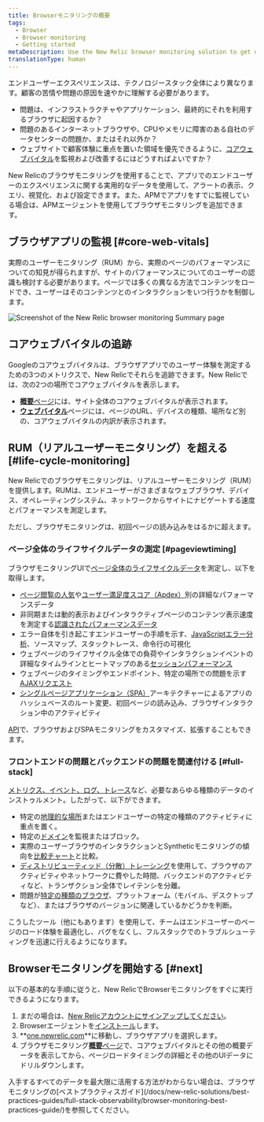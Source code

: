 ```yaml
---
title: Browserモニタリングの概要
tags:
  - Browser
  - Browser monitoring
  - Getting started
metaDescription: Use the New Relic browser monitoring solution to get deep visibility and actionable insights into real users' experiences on your website.
translationType: human
---
```



エンドユーザーエクスペリエンスは、テクノロジースタック全体により異なります。顧客の苦情や問題の原因を速やかに理解する必要があります。

* 問題は、インフラストラクチャやアプリケーション、最終的にそれを利用するブラウザに起因するか？
* 問題のあるインターネットブラウザや、CPUやメモリに障害のある自社のデータセンターの問題か、またはそれ以外か？
* ウェブサイトで顧客体験に重点を置いた領域を優先できるように、[コアウェブバイタル](/docs/browser/new-relic-browser/guides/guide-to-core-web-vitals)を監視および改善するにはどうすればよいですか？

New Relicのブラウザモニタリングを使用することで、アプリでのエンドユーザーのエクスペリエンスに関する実用的なデータを使用して、アラートの表示、クエリ、視覚化、および設定できます。また、APMでアプリをすでに監視している場合は、APMエージェントを使用してブラウザモニタリングを追加できます。

## ブラウザアプリの監視 [#core-web-vitals]

実際のユーザーモニタリング（RUM）から、実際のページのパフォーマンスについての知見が得られますが、サイトのパフォーマンスについてのユーザーの認識も検討する必要があります。ページでは多くの異なる方法でコンテンツをロードでき、ユーザーはそのコンテンツとのインタラクションをいつ行うかを制御します。

<img
  title="Browser monitoring summary"
  alt="Screenshot of the New Relic browser monitoring Summary page"
  src={browserBrowserSummary}
/>

## コアウェブバイタルの追跡

Googleのコアウェブバイタルは、ブラウザアプリでのユーザー体験を測定するための3つのメトリクスで、New Relicでそれらを追跡できます。New Relicでは、次の2つの場所でコアウェブバイタルを表示します。

* [**概要**ページ](/docs/browser/browser-monitoring/getting-started/browser-summary-page/)には、サイト全体のコアウェブバイタルが表示されます。
* [**ウェブバイタル**](/docs/browser/new-relic-browser/guides/guide-to-core-web-vitals#monitor)ページには、ページのURL、デバイスの種類、場所など別の、コアウェブバイタルの内訳が表示されます。

## RUM（リアルユーザーモニタリング）を超える [#life-cycle-monitoring]

New Relicでのブラウザモニタリングは、リアルユーザーモニタリング（RUM）を提供します。RUMは、エンドユーザーがさまざまなウェブブラウザ、デバイス、オペレーティングシステム、ネットワークからサイトにナビゲートする速度とパフォーマンスを測定します。

ただし、ブラウザモニタリングは、初回ページの読み込みをはるかに超えます。

### ページ全体のライフサイクルデータの測定 [#pageviewtiming]

ブラウザモニタリングUIで[ページ全体のライフサイクルデータ](/docs/browser/new-relic-browser/page-load-timing-resources/page-load-timing-process)を測定し、以下を取得します。

* [ページ閲覧の人気](/docs/browser/new-relic-browser/additional-standard-features/page-views-insights-your-sites-popularity)や[ユーザー満足度スコア（Apdex）](/docs/apm/new-relic-apm/apdex/apdex-measuring-user-satisfaction)別の詳細なパフォーマンスデータ
* 非同期または動的表示およびインタラクティブページのコンテンツ表示速度を測定する[認識されたパフォーマンスデータ](/docs/browser/new-relic-browser/page-load-timing-resources/pageviewtiming-async-or-dynamic-page-details/)
* エラー自体を引き起こすエンドユーザーの手順を示す、[JavaScriptエラー分析](/docs/browser/new-relic-browser/browser-pro-features/js-errors-dashboard-examining-errors-over-time)、ソースマップ、スタックトレース、命令行の可視化
* ウェブページのライフサイクル全体での負荷やインタラクションイベントの詳細なタイムラインとヒートマップのある[セッションパフォーマンス](/docs/browser/new-relic-browser/browser-pro-features/session-traces-exploring-webpages-life-cycle)
* ウェブページのタイミングやエンドポイント、特定の場所での問題を示す[AJAXリクエスト](/docs/browser/new-relic-browser/browser-pro-features/ajax-dashboard-identifying-time-consuming-calls)
* [シングルページアプリケーション（SPA）](/docs/browser/single-page-app-monitoring/get-started/introduction-single-page-app-monitoring)アーキテクチャーによるアプリのハッシュベースのルート変更、初回ページの読み込み、ブラウザインタラクション中のアクティビティ

[API](/docs/browser/new-relic-browser/guides/guide-using-browser-spa-apis/)で、ブラウザおよびSPAモニタリングをカスタマイズ、拡張することもできます。

### フロントエンドの問題とバックエンドの問題を関連付ける [#full-stack]

[メトリクス、イベント、ログ、トレース](/docs/using-new-relic/data/understand-data/new-relic-data-types)など、必要なあらゆる種類のデータのインストゥルメント。したがって、以下ができます。

* 特定の[地理的な場所](/docs/browser/new-relic-browser/browser-pro-features/filterable-geography-webpage-metrics-location)またはエンドユーザーの特定の種類のアクティビティに重点を置く。
* 特定の[ドメイン](/docs/browser/new-relic-browser/installation-configuration/monitor-or-block-specific-domains)を監視またはブロック。
* 実際のユーザーブラウザのインタラクションとSyntheticモニタリングの傾向を[比較チャート](/docs/synthetics/new-relic-synthetics/administration/compare-page-load-performance-browser-synthetics)と比較。
* [ディストリビューティッド（分散）トレーシング](/docs/browser/new-relic-browser/browser-pro-features/browser-data-distributed-tracing)を使用して、ブラウザのアクティビティやネットワークに費やした時間、バックエンドのアクティビティなど、トランザクション全体でレイテンシを分離。
* 問題が[特定の種類のブラウザ](/docs/browser/new-relic-browser/additional-standard-features/browsers-problem-patterns-type-or-platform)、プラットフォーム（モバイル、デスクトップなど）、またはブラウザのバージョンに関連しているかどうかを判断。

こうしたツール（他にもあります）を使用して、チームはエンドユーザーのページのロード体験を最適化し、バグをなくし、フルスタックでのトラブルシューティングを迅速に行えるようになります。

## Browserモニタリングを開始する [#next]

以下の基本的な手順に従うと、New RelicでBrowserモニタリングをすぐに実行できるようになります。

1. まだの場合は、[New Relicアカウントにサインアップしてください](https://newrelic.com/signup)。
2. Browserエージェントを[インストール](/docs/browser/new-relic-browser/installation/install-new-relic-browser-agent)します。
3. **[one.newrelic.com](https://one.newrelic.com/all-capabilities)**に移動し、ブラウザアプリを選択します。
4. ブラウザモニタリング[**概要**ページ](/docs/browser/new-relic-browser/getting-started/browser-overview-website-performance-glance)で、コアウェブバイタルとその他の概要データを表示してから、ページロードタイミングの詳細とその他のUIデータにドリルダウンします。

<Callout variant="tip">
  入手するすべてのデータを最大限に活用する方法がわからない場合は、ブラウザモニタリングの[ベストプラクティスガイド](/docs/new-relic-solutions/best-practices-guides/full-stack-observability/browser-monitoring-best-practices-guide/)を参照してください。
</Callout>